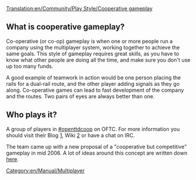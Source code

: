 [[Translation:en/Community/Play Style/Cooperative gameplay]]
[[Category:en/Manual/Multiplayer]]

==What is cooperative gameplay?==
Co-operative (or co-op) gameplay is when one or more people run a company using the multiplayer system, working together to achieve the same goals. This style of gameplay requires great skills, as you have to know what other people are doing all the time, and make sure you don't use up too many funds.

A good example of teamwork in action would be one person placing the rails for a dual-rail route, and the other player adding signals as they go along. Co-operative games can lead to fast development of the company and the routes. Two pairs of eyes are always better than one.

==Who plays it?==
A group of players in [irc://irc.oftc.net/#openttdcoop #openttdcoop] on OFTC. For more information you should visit their Blog [http://openttdcoop.ppcis.org/], Wiki [http://openttdcoop.ppcis.org/wiki/index.php/Main_Page] or have a chat on IRC.

The team came up with a new proposal of a "cooperative but competitive" gameplay in mid 2006. A lot of ideas around this concept are written down [http://openttdcoop.ppcis.org/wiki/index.php/Category:Coopetition here].
